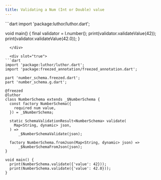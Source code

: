 ```yaml
---
title: Validating a Num (Int or Double) value
---
```



<CodeGenContentSwitcher>
  <div slot="false">
```dart
import 'package:luthor/luthor.dart';

void main() {
  final validator = l.number();
  print(validator.validateValue(42));
  print(validator.validateValue(42.0));
}

```
  </div>

  <div slot="true">
```dart
import 'package:luthor/luthor.dart';
import 'package:freezed_annotation/freezed_annotation.dart';

part 'number_schema.freezed.dart';
part 'number_schema.g.dart';

@freezed
@luthor
class NumberSchema extends _$NumberSchema {
  const factory NumberSchema({
    required num value,
  }) = _$NumberSchema;

  static SchemaValidationResult<NumberSchema> validate(
    Map<String, dynamic> json,
  ) =>
      _$NumberSchemaValidate(json);

  factory NumberSchema.fromJson(Map<String, dynamic> json) =>
      _$NumberSchemaFromJson(json);
}

void main() {
  print(NumberSchema.validate({'value': 42}));
  print(NumberSchema.validate({'value': 42.0}));
}
```
  </div>
</CodeGenContentSwitcher>
